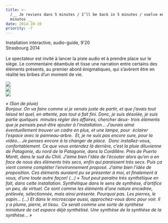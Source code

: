 ```yaml
---
title: >-
  /__ Je reviens dans 5 minutes / I’ll be back in 5 minutes / vuelvo en 5
  minutos __
date: 2014-10-10
priority: -7
---
```

Installation interactive, audio-guide, 9’20 \
Strasbourg 2014\
\
Le spectateur est invité à lancer la piste audio et à prendre place sur le siège. Le commentaire déambule et tisse une narration entre certains des éléments présents, au premier abord énigmatiques, qui s’avèrent être en réalité les bribes d’un moment de vie.

![](src/assets/images/projects/je-reviens-dans-5-minutes/1jereviens_IMG_0103.jpg)\
![](src/assets/images/projects/je-reviens-dans-5-minutes/2jereviens_IMG_0089.jpg)\
![](src/assets/images/projects/je-reviens-dans-5-minutes/3jereviens_IMG_0090.jpg)

<VimeoEmbed videoId={296632571} />

*« (Son de pluie) \
Bonjour. On va faire comme si je venais juste de partir, et que j’avais tout laissé tel quel, en attente, pas tout a fait fini. Donc, je suis désolée, je suis partie quelques  minutes régler des affaires, chercher deux- trois éléments que je pensais peut-être ajouter à l’installation… J’aurais aimé éventuellement trouver un cadre en plus, et une lampe, pour  éclairer l’espace avec le panneau-arbre.  Et, je ne suis pas encore sure, pour la vidéo… Je penses encore à la changer de place.  Donc installez-vous, confortablement. Ce que vous entendez là derrière, c’est la pluie diluvienne de Patagonie, du nord de la Patagonie, dans la Cordillère. Près de Puerto  Montt, dans le sud du Chili. J’aime bien l’idée de l’écouter alors qu’on a en face de nous des éléments très secs, enfin qui paraissent très secs. Puis ça vient comme compléter l’environnement proposé. J’aime bien l’idée de proposition. Ces éléments auraient pu se présenter à moi, et finalement à vous, d’une toute autre façon! (…) » Tout peut paraitre très synthétique en fait, dans cette installation. Synthétique dans le sens de synthèse, d’artifice un peu, de virtuel. Ce sont comme les éléments d’une nature encadrée, prélevée, sélectionnée, mais ainsi présente. Pourquoi pas. Les pierres, le sapin… (…) Et dans le microscope aussi, approchez-vous donc pour voir. Il y a plume, pierre, et tissu.  Ce serait comme une sorte de synthèse miniature de cet espace déjà synthétisé. Une synthèse de la synthèse de la synthèse… »*
